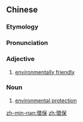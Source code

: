 {{also|环保}}
==Chinese==
{{zh-forms|s=环保}}

===Etymology===
{{abbreviation of|環境保護|tr=huánjìng bǎohù|lang=zh}}

===Pronunciation===
{{zh-pron
|m=huánbǎo
|c=waan4 bou2
|mn=khoân-pó
|cat=a,n
}}

===Adjective===
{{zh-adj}}

# [[environmentally friendly]]

===Noun===
{{zh-noun}}

# [[environmental protection]]

[[zh-min-nan:環保]]
[[zh:環保]]